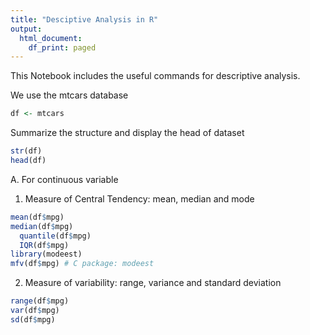 ```yaml
---
title: "Desciptive Analysis in R"
output:
  html_document:
    df_print: paged
---
```


This Notebook includes the useful commands for descriptive analysis.

We use the mtcars database
```r
df <- mtcars
```

Summarize the structure and display the head of dataset
```r
str(df)
head(df)
```
A. For continuous variable

1. Measure of Central Tendency: mean, median and mode

```r
mean(df$mpg)
median(df$mpg)
  quantile(df$mpg)
  IQR(df$mpg)
library(modeest)
mfv(df$mpg) # C package: modeest
```

2. Measure of variability: range, variance and standard deviation
```r
range(df$mpg)
var(df$mpg)
sd(df$mpg)
```

